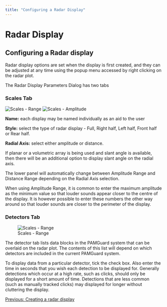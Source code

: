 ```yaml
---
title: "Configuring a Radar Display"
---
```

Radar Display
=============

Configuring a Radar display
---------------------------

Radar display options are set when the display is first created, and they can be adjusted at any time using the popup menu accessed by right clicking on the radar plot.

The Radar Display Parameters Dialog has two tabs

### Scales Tab

![Scales - Range](./images/RadarScale_range.png) ![Scales - Amplitude](./images/RadarScale_amplitude.png)  
  
**Name:** each display may be named individually as an aid to the user

**Style:** select the type of radar display - Full, Right half, Left half, Front half or Rear half.

**Radial Axis:** select either amplitude or distance.  
  
If planar or a volumetric array is being used and slant angle is available, then there will be an additional option to display slant angle on the radial axis.

The lower panel will automatically change between Amplitude Range and Distance Range depending on the Radial Axis selection.

When using Amplitude Range, it is common to enter the maximum amplitude as the minimum value so that louder sounds appear closer to the centre of the display. It is however possible to enter these numbers the other way around so that louder sounds are closer to the perimeter of the display.  
  

### Detectors Tab

![Scales - Range](./images/RadarDetectors.png)  
  
The detector tab lists data blocks in the PAMGuard system that can be overlaid on the radar plot. The contents of this list will depend on which detectors are included in the current PAMGuard system.

To display data from a particular detector, tick the check box. Also enter the time in seconds that you wish each detection to be displayed for. Generally detections which occur at a high rate, such as clicks, should only be displayed for a short amount of time. Detections that are less common (such as manually tracked clicks) may displayed for longer without cluttering the display.

[Previous: Creating a radar display](UserDisplay_Radar_Creating.html)
